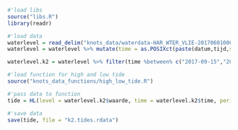 
```r
#'load libs
source("libs.R")
library(readr)
```

```r
#'load data
waterlevel = read_delim("knots_data/waterdata-HAR_WTER_VLIE-201706010000_201711012359.txt", delim = ";", skip = 3) %>% filter(datum %between% c("2017-09-01", "2017-10-31"))
waterlevel = waterlevel %>% mutate(time = as.POSIXct(paste(datum,tijd,sep = " "), format = "%Y-%m-%d %H:%M:%S"))

waterlevel.k2 = waterlevel %>% filter(time %between% c("2017-09-15","2017-09-20"))
```

```r
#'load function for high and low tide
source("knots_data_functions/high_low_tide.R")
```

```r
#'pass data to function
tide = HL(level = waterlevel.k2$waarde, time = waterlevel.k2$time, period =13)
```

```r
#'save data
save(tide, file = "k2.tides.rdata")
```


